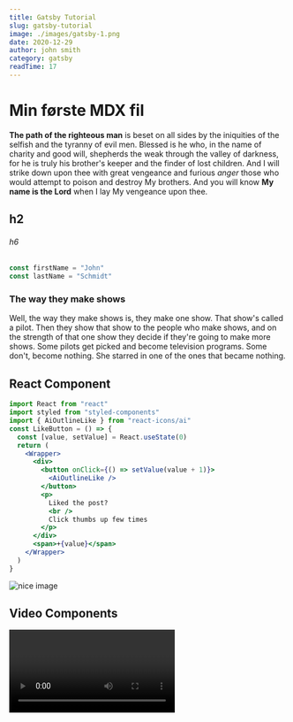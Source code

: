 ```yaml
---
title: Gatsby Tutorial
slug: gatsby-tutorial
image: ./images/gatsby-1.png
date: 2020-12-29
author: john smith
category: gatsby
readTime: 17
---
```



# Min første MDX fil

**The path of the righteous man** is beset on all sides by the iniquities of the selfish and the tyranny of evil men. Blessed is he who, in the name of charity and good will, shepherds the weak through the valley of darkness, for he is truly his brother's keeper and the finder of lost children. And I will strike down upon thee with great vengeance and furious *anger* those who would attempt to poison and destroy My brothers. And you will know **My name is the Lord** when I lay My vengeance upon thee.

## h2
###### h6

<div className="code">

```js
const firstName = "John"
const lastName = "Schmidt"
```
</div>   


<div className="nice-text">

### The way they make shows 

<FiInfo className="nice-text-icon" />

Well, the way they make shows is, they make one show. That show's called a pilot. Then they show that show to the people who make shows, and on the strength of that one show they decide if they're going to make more shows. Some pilots get picked and become television programs. Some don't, become nothing. She starred in one of the ones that became nothing.

</div>

<h2> React Component </h2>
<Counter />

```jsx
import React from "react"
import styled from "styled-components"
import { AiOutlineLike } from "react-icons/ai"
const LikeButton = () => {
  const [value, setValue] = React.useState(0)
  return (
    <Wrapper>
      <div>
        <button onClick={() => setValue(value + 1)}>
          <AiOutlineLike />
        </button>
        <p>
          Liked the post?
          <br />
          Click thumbs up few times
        </p>
      </div>
      <span>+{value}</span>
    </Wrapper>
  )
}

```
<LikeButton />

<div className="mdx-img">

![nice image](./images/gatsby-1.png)

</div>

<h2>Video Components</h2>
<RegVideo />

<Video />

<Link className="btn center-btn" to="/posts">alle indlæg</Link>
